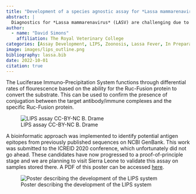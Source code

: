```yaml
---
title: "Development of a species agnostic assay for *Lassa mammarenavirus*"
abstract: |
  Diagnostics for *Lassa mammarenavirus* (LASV) are challenging due to the variability in viral sequence and structure. Several commercial PCR and antibody kits are available. To our knowledge there no pan-species antibody assays, although the BLACKBOX LASV IgG ELISA has been validated in both human and rodent systems. To support our ongoing work on understanding the epidemiology and transmission dynamics in multi-species systems in endemic regions we have begun developing a species agnostic assay. We adopted an approach that has been found to be successful for Peste des petits ruminants a virus that affects goats, sheep and camels and is targeted for eradication. These assays are built on the Luciferase Immunoprecipitation System [@berguido2016specific] which detect the presence of antibodies against the presented antigen.
author: 
  - name: "David Simons"
    affiliation: The Royal Veterinary College
categories: [Assay Development, LIPS, Zoonosis, Lassa Fever, In Preparation]
image: images/lips_outline.png
bibliography: lassa.bib
date: 2022-10-01
citation: true
---
```


The Luciferase Immuno-Precipitation System functions through differential rates of flourescence based on the ability for the Ruc-Fusion protein to convert the substrate. This can be used to confirm the presence of conjugation between the target antibody/immune complexes and the specific Ruc-Fusion protein.

![LIPS assay CC-BY-NC B. Drame](images/lips_outline.png)

A bioinformatic approach was implemented to identify potential antigen epitopes from previously published sequences on NCBI GenBank. This work was submitted to the ICREID 2020 conference, which unfortunately did not go ahead. These candidates have now progressed to a proof-of-principle stage and we are planning to visit Sierra Leone to validate this assay on samples stored there. A PDF of this poster can be accessed [here](files/lips_poster.pdf).

![Poster describing the development of the LIPS system](files/LIPS_poster.png)